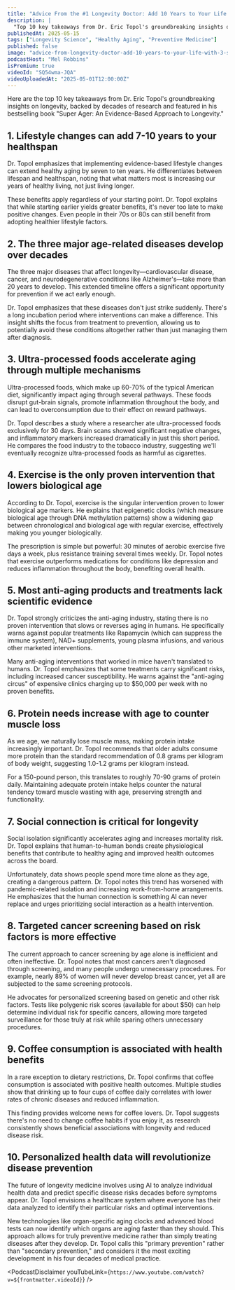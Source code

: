 ```yaml
---
title: "Advice From the #1 Longevity Doctor: Add 10 Years to Your Life With 3 Simple Habits"
description: |
  "Top 10 key takeaways from Dr. Eric Topol's groundbreaking insights on longevity, backed by decades of research and featured in his bestselling book "Super Agers: An Evidence-Based Approach to Longevity.""
publishedAt: 2025-05-15
tags: ["Longevity Science", "Healthy Aging", "Preventive Medicine"]
published: false
image: "advice-from-longevity-doctor-add-10-years-to-your-life-with-3-simple-habits.jpg"
podcastHost: "Mel Robbins"
isPremium: true
videoId: "SQ54wma-JQA"
videoUploadedAt: "2025-05-01T12:00:00Z"
---
```



<PodcastSummaryPageLayout frontmatter={frontmatter}>

Here are the top 10 key takeaways from Dr. Eric Topol's groundbreaking insights on longevity, backed by decades of research and featured in his bestselling book "Super Ager: An Evidence-Based Approach to Longevity."

## 1. Lifestyle changes can add 7-10 years to your healthspan

Dr. Topol emphasizes that implementing evidence-based lifestyle changes can extend healthy aging by seven to ten years. He differentiates between lifespan and healthspan, noting that what matters most is increasing our years of healthy living, not just living longer.

These benefits apply regardless of your starting point. Dr. Topol explains that while starting earlier yields greater benefits, it's never too late to make positive changes. Even people in their 70s or 80s can still benefit from adopting healthier lifestyle factors.

## 2. The three major age-related diseases develop over decades

The three major diseases that affect longevity—cardiovascular disease, cancer, and neurodegenerative conditions like Alzheimer's—take more than 20 years to develop. This extended timeline offers a significant opportunity for prevention if we act early enough.

Dr. Topol emphasizes that these diseases don't just strike suddenly. There's a long incubation period where interventions can make a difference. This insight shifts the focus from treatment to prevention, allowing us to potentially avoid these conditions altogether rather than just managing them after diagnosis.

## 3. Ultra-processed foods accelerate aging through multiple mechanisms

Ultra-processed foods, which make up 60-70% of the typical American diet, significantly impact aging through several pathways. These foods disrupt gut-brain signals, promote inflammation throughout the body, and can lead to overconsumption due to their effect on reward pathways.

Dr. Topol describes a study where a researcher ate ultra-processed foods exclusively for 30 days. Brain scans showed significant negative changes, and inflammatory markers increased dramatically in just this short period. He compares the food industry to the tobacco industry, suggesting we'll eventually recognize ultra-processed foods as harmful as cigarettes.

## 4. Exercise is the only proven intervention that lowers biological age

According to Dr. Topol, exercise is the singular intervention proven to lower biological age markers. He explains that epigenetic clocks (which measure biological age through DNA methylation patterns) show a widening gap between chronological and biological age with regular exercise, effectively making you younger biologically.

The prescription is simple but powerful: 30 minutes of aerobic exercise five days a week, plus resistance training several times weekly. Dr. Topol notes that exercise outperforms medications for conditions like depression and reduces inflammation throughout the body, benefiting overall health.

## 5. Most anti-aging products and treatments lack scientific evidence

Dr. Topol strongly criticizes the anti-aging industry, stating there is no proven intervention that slows or reverses aging in humans. He specifically warns against popular treatments like Rapamycin (which can suppress the immune system), NAD+ supplements, young plasma infusions, and various other marketed interventions.

Many anti-aging interventions that worked in mice haven't translated to humans. Dr. Topol emphasizes that some treatments carry significant risks, including increased cancer susceptibility. He warns against the "anti-aging circus" of expensive clinics charging up to $50,000 per week with no proven benefits.

## 6. Protein needs increase with age to counter muscle loss

As we age, we naturally lose muscle mass, making protein intake increasingly important. Dr. Topol recommends that older adults consume more protein than the standard recommendation of 0.8 grams per kilogram of body weight, suggesting 1.0-1.2 grams per kilogram instead.

For a 150-pound person, this translates to roughly 70-90 grams of protein daily. Maintaining adequate protein intake helps counter the natural tendency toward muscle wasting with age, preserving strength and functionality.

## 7. Social connection is critical for longevity

Social isolation significantly accelerates aging and increases mortality risk. Dr. Topol explains that human-to-human bonds create physiological benefits that contribute to healthy aging and improved health outcomes across the board.

Unfortunately, data shows people spend more time alone as they age, creating a dangerous pattern. Dr. Topol notes this trend has worsened with pandemic-related isolation and increasing work-from-home arrangements. He emphasizes that the human connection is something AI can never replace and urges prioritizing social interaction as a health intervention.

## 8. Targeted cancer screening based on risk factors is more effective

The current approach to cancer screening by age alone is inefficient and often ineffective. Dr. Topol notes that most cancers aren't diagnosed through screening, and many people undergo unnecessary procedures. For example, nearly 89% of women will never develop breast cancer, yet all are subjected to the same screening protocols.

He advocates for personalized screening based on genetic and other risk factors. Tests like polygenic risk scores (available for about $50) can help determine individual risk for specific cancers, allowing more targeted surveillance for those truly at risk while sparing others unnecessary procedures.

## 9. Coffee consumption is associated with health benefits

In a rare exception to dietary restrictions, Dr. Topol confirms that coffee consumption is associated with positive health outcomes. Multiple studies show that drinking up to four cups of coffee daily correlates with lower rates of chronic diseases and reduced inflammation.

This finding provides welcome news for coffee lovers. Dr. Topol suggests there's no need to change coffee habits if you enjoy it, as research consistently shows beneficial associations with longevity and reduced disease risk.

## 10. Personalized health data will revolutionize disease prevention

The future of longevity medicine involves using AI to analyze individual health data and predict specific disease risks decades before symptoms appear. Dr. Topol envisions a healthcare system where everyone has their data analyzed to identify their particular risks and optimal interventions.

New technologies like organ-specific aging clocks and advanced blood tests can now identify which organs are aging faster than they should. This approach allows for truly preventive medicine rather than simply treating diseases after they develop. Dr. Topol calls this "primary prevention" rather than "secondary prevention," and considers it the most exciting development in his four decades of medical practice.

<PodcastDisclaimer
  youTubeLink={`https://www.youtube.com/watch?v=${frontmatter.videoId}`}
/>

</PodcastSummaryPageLayout>
